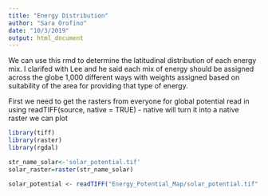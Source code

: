 ```yaml
---
title: "Energy Distribution"
author: "Sara Orofino"
date: "10/3/2019"
output: html_document
---
```


We can use this rmd to determine the latitudinal distribution of each energy mix. I clarifed with Lee and he said each mix of energy should be assigned across the globe 1,000 different ways with weights assigned based on suitability of the area for providing that type of energy. 


First we need to get the rasters from everyone for global potential
read in using readTIFF(source, native = TRUE) - native will turn it into a native raster we can plot

```r
library(tiff)
library(raster)
library(rgdal)

str_name_solar<-'solar_potential.tif' 
solar_raster=raster(str_name_solar)

solar_potential <- readTIFF("Energy_Potential_Map/solar_potential.tif", native=TRUE)
```

